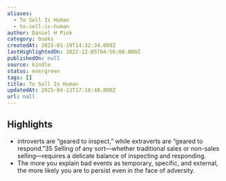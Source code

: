 ```yaml
---
aliases:
  - To Sell Is Human
  - to-sell-is-human
author: Daniel H Pink
category: books
createdAt: 2025-01-19T14:32:34.000Z
lastHighlightedOn: 2022-12-05T04:56:00.000Z
publishedOn: null
source: kindle
status: evergreen
tags: []
title: To Sell Is Human
updatedAt: 2025-04-13T17:18:40.000Z
url: null
---
```

## Highlights

- introverts are “geared to inspect,” while extraverts are “geared to respond.”35 Selling of any sort—whether traditional sales or non-sales selling—requires a delicate balance of inspecting and responding.
- The more you explain bad events as temporary, specific, and external, the more likely you are to persist even in the face of adversity.
